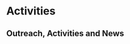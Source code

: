 # Activities
## Outreach, Activities and News

<!-- Incluir información sobre software desarrollado por miembros del grupo -->